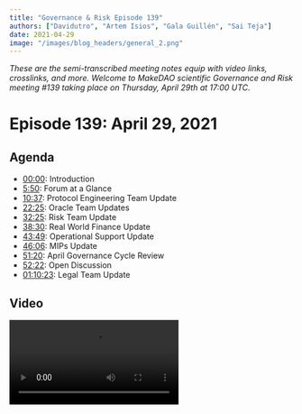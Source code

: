 ```yaml
---
title: "Governance & Risk Episode 139"
authors: ["Davidutro", "Artem Isios", "Gala Guillén", "Sai Teja"]
date: 2021-04-29
image: "/images/blog_headers/general_2.png"
---
```


_These are the semi-transcribed meeting notes equip with video links, crosslinks, and more. Welcome to MakeDAO scientific Governance and Risk meeting #139 taking place on Thursday, April 29th at 17:00 UTC._

# Episode 139: April 29, 2021

## Agenda

- [00:00](https://youtu.be/ZKMRegxLLXU): Introduction
- [5:50](https://youtu.be/ZKMRegxLLXU?t=350): Forum at a Glance
- [10:37](https://youtu.be/ZKMRegxLLXU?t=637): Protocol Engineering Team Update
- [22:25](https://youtu.be/ZKMRegxLLXU?t=1345): Oracle Team Updates
- [32:25](https://youtu.be/ZKMRegxLLXU?t=1945): Risk Team Update
- [38:30](https://youtu.be/ZKMRegxLLXU?t=2309): Real World Finance Update
- [43:49](https://youtu.be/ZKMRegxLLXU?t=2621): Operational Support Update
- [46:06](https://youtu.be/ZKMRegxLLXU?t=2763): MIPs Update
- [51:20](https://youtu.be/ZKMRegxLLXU?t=3080): April Governance Cycle Review
- [52:22](https://youtu.be/ZKMRegxLLXU?t=3142): Open Discussion
- [01:10:23](https://youtu.be/ZKMRegxLLXU?t=4223): Legal Team Update

## Video

<Video src="https://youtu.be/ZKMRegxLLXU" />

## Introduction

### Agenda and Preamble

#### LongForWisdom

[00:00](https://youtu.be/ZKMRegxLLXU)

- Hello everyone, and welcome to MakeDAO scientific Governance and Risk meeting #139 taking place on Thursday, April 29th at 17:00 UTC. My name is LongForWisdom, and I'm the Governance facilitator for MakerDAO.
- Feel free to interrupt. If you have comments or questions for any of those giving updates, please ask.

## Governance Update

#### Payton Rose

[01:13](https://youtu.be/ZKMRegxLLXU?t=73)

- It has been a busy Governance week. Two executives have passed our [standard weekly executive](https://vote.makerdao.com/executive/system-surplus-buffer-increase-and-burn-parameter-changes-yfi-a-addition-to-liquidations-2-0?network=mainnet#proposal-detail) that includes the system surplus buffer increase, burn parameter changes, and also YFI-A addition to Liq 2.0. Before the call, we were discussing the burner and surplus buffer. Sam will now jump in and talk about the lerp module he wrote that will go live.
  - SamM: We are using the lerp module to increase the surplus buffer. It's set to go from 30 to 60 million beginning tomorrow morning. It will take 99 days to meet the 60 million, targeting approximately 75% towards the surplus buffer and 25% toward the burner.
    - Payton: Awesome! And it's permissionless as well, which is exciting.
- The other executive that passed was our [Monthly Governance Cycle](https://vote.makerdao.com/polling/QmTxRwyh?network=mainnet#poll-detail) containing all the MIPs for the last month. Big congratulations to our four new core units being Content Production, Growth, MakerDAO Shop, and Protocol Engineering.
- We also had the [Declaration of Intent for eurDai](https://forum.makerdao.com/t/mip13c3-sp10-declaration-of-intent-eurdai/6766/17) and [MIP amendments](https://vote.makerdao.com/executive/approve-april-2021-governance-cycle?network=mainnet#proposal-detail) that passed for MIPs 4, 9, and 0. Those MIP sets added second collateral greenlight poll and allowed MIPs to be amended via the weekly cycle for their first three months of passage. Check that out if you want more detailed information.
- Concerning polls, [all four Liq 2.0 polls](https://forum.makerdao.com/t/maker-relay-ep-42/7673/1) passed. This will be moving wBTC-A and all three ETH Vaults into the Liq 2.0 framework slated for tomorrow's vote.
- Reminder: there are four days left to submit your greenlight votes on the most recent collaterals.
- Concerning Gov Alpha, we will have a meeting today with some parties interested in voting delegates. We will discuss the process and the framework. Hopefully, we'll have a detailed update on that next week.
- We are working on a GitBook Maker operation manual to assist with protocol knowledge and procedures. It is going to be helpful. We are drafting some changes to the Forum organization, so don't get too attached to the home page. We are going to be switching things around for the better.

#### Questions

- Aaron: Does the lerp module take into account the payroll deductions from the surplus buffer?
  - SamM: No. When it was crafted, we were not certain that it was going to pass.
  - Brian McMichael: Payrolls are ultimately going to be handled by the Keg, a streaming solution. The lerp is more of a point-to-point, but Keg's purpose was built for this. We'll get that out soon.
  - SamM: Coincidentally, the liquidations from yesterday completely countered the budget.
  - LongForWisdom: Yes, that's probably true.

## Weekly Updates

### Forum at a Glance

#### Payton

[5:50](https://youtu.be/ZKMRegxLLXU?t=350)

[Forum at a Glance - Forum Thread](https://forum.makerdao.com/t/forum-at-a-glance-april-23-29/7728)

##### Three-Point Summary

- “Holy liquidations Batman!” April 28th saw over \$15M of ETH effectively liquidated from ETH-B, ironically right before ETH hit an ATH.
- Liquidations revenue kick-started the burner, with over 300 MKR burned in 24 hours :fire:
- The peg remains strong, with ETH volatility likely to blame for a slight VWAP increase of DAI to \$1.002

##### Announcements

- Make sure to check out the [MIP45 Audit Summary](https://forum.makerdao.com/t/mip45-audit-summary/7612) if you haven’t had the chance yet!
- It’s the end of an era with the announcement that @Davidutro is [Retiring the Community Call](https://forum.makerdao.com/t/retiring-the-community-call/7694). It's sad. I'll leave it up to David!

#### David Utrobin

##### Community Call Farewell

[06:37](https://youtu.be/ZKMRegxLLXU?t=397)

- On Tuesday, I announced the end of the Community Call in its current form. The Community call has been the longest-running call at MakerDAO for the last few years. I've had the pleasure of hosting it. The Community Call covered weekly updates from Maker, issue discussion, special guests, and interesting technology in our space. The scope has been transformed and changed along with MakerDAO. As MakerDAO grows, we are seeing a large growth of specifically scoped community calls happening.
- I made a [forum post](https://forum.makerdao.com/t/retiring-the-community-call/7694) showing a graphic of the different types of public calls emerging. It appears to be the right time to retire the Community Call in its current form as a generalized community call. However, out of the ashes, phoenixes will rise (emphasis on the plural). I'm anticipating a lot of more tightly scoped calls. The Content Production Core Unit partnering with Growth and other Core Units will take over that Tuesday slot and do a version of the Community Call focusing on guests, BD verticals, etc. In the meantime, the Community Call is officially retired in its current form.

##### Discussions

- [Debt floor and smallholder consequences](https://forum.makerdao.com/t/debt-floor-and-smallholder-consequences/7637)
  - @jumnhy's first post to the forum asks about the state of the Debt Floor (dust) and what the community can be doing for small account holders.
- [Who do I call, if I want to call MakerDAO?](https://forum.makerdao.com/t/who-do-i-call-if-i-want-to-call-makerdao/7617)
  - @purrfection harks back to international politics and wonders how the DAO can effectively communicate with outside groups.

##### Signal Requests

- [Increase the DSR](https://forum.makerdao.com/t/signal-request-increase-the-dsr/7703)
  - @mrabino1 signals for an increase to the DAI Savings Rate, with multiple options for a “temperature check” of the community’s commitment to a positive DSR.
- [Adjust KNC-A Debt Ceiling](https://forum.makerdao.com/t/signal-request-adjust-knc-a-debt-ceiling/7706)
  - @monet-supply signals for action on KYC-A, following an announcement that KyberDAO will be moving to a new token.

### Protocol Engineering Team Update

#### Christopher Mooney

[10:37](https://youtu.be/ZKMRegxLLXU?t=637)

- It's a major accomplishment now that our team is called Protocol Engineering instead of Smart Contracts. Smart contract engineers are now moving from the foundation to a well-structured DAO. Hurrah!
- The Protocol Engineering team will be hosting office hours every Tuesday morning to make inquiries from other engineers in this space. You can also use #dev or #help on RocketChat for smaller inquiries.
- The Liq 2.0 executive is in Kovan, which includes all three Ethereum collateral types and wBTC. We're planning to put it on executive this Friday. It is big in terms of the number of assets under Liq 2.0. If there are any keepers on the call, Liquidations 2.0 is now taking liquidations. Still, we haven't seen anyone yet using the flash lending capability. There is a reference implementation of a keeper put out by the Integrations Team at the foundation. I want to encourage people to play with that and report any bugs for the two current active types, YFI, and LINK. If you manage to catch a liquidation or force liquidations yourself, and if there's a bug, please report it in #dev on RocketChat.
- The strength of Liquidations 2.0 helps us lean on Defi and single block composability to provide the liquidity to backstop the protocol without having a minimum of one keeper running on all the collateral types using that type of liquidation. We're in the same paradigm that we're with Liq 1.2, in which we need UIs or capitalized keepers to show up. It's going to be important that a keeper is running by next week.
  - Brian: I want to reiterate on the keepers. We had the big wave of liquidations the other day. Those went well with the Liq 1.0 system, and at this point, we've got a better infrastructure build-up around Liq 1.0 than we will around Liq 2.0 in the week. There are a lot of opportunities. If we have another drawdown, we're not in the same place infrastructure-wise as we're with the current system. If somebody else doesn't do it, we'll put out something for a hackathon project because we could use several different reference implementations. We would all like to have more versions of keepers that can interact with the system; ideally, we will integrate with AMMs, which will solve many problems. Still, after the Black Thursday event, we made many assumptions that 'if we build, they will come,' but that did not work. We need your help going forward.
  - Kurt: For future upgrades, the system should prioritize having more infrastructure in place and tested beyond smart contracts before rolling out to significantly large collaterals within two weeks. That is a general risk management consideration for future engineering projects.
  - Chris: There's certainly risk with staying on Liq 1.2. The liquidation process that we just had that was over 18 million USD almost filled the liquidations box with that one vault that gas liquidated. It's difficult to know the old auction systems and how well-capitalized these things will be. It's nerve-wracking at the beginning to see the bids. We were down around 12 million. We were undercapitalized by 12 million on that before the auctions were completed. There's a risk if we don't move as well.
  - Brian: On behalf of everyone from the protocol Engineering team, I want to thank the Maker community for making this transition possible.
- Chris: Regarding mandated actors, there's a multi-sig that has multiple members across multiple teams that were funded or will be funded once the monthly executive is executed. It will roughly put three months' worth of monthly operating expenses for the Protocol Engineering team into a smart contract that would be available in case of an emergency. Right now, it's funded through Dai. However, this is intended to use for emergencies. There is an entire class of emergencies concerning Dai losing value or becoming volatile. It's better to swap that Dai for non-volatile equivalent assets like USDC. If we end up in an emergency, we've at least three months of funding that will help the team clean things up or reboot the protocol and whatever is needed as long as it isn't tied to the fate of Dai.
  - Brian: Benefit of this is we will get Dai back out in the market, and it's liquid. Second, if we take on collateral types like USDC and those that go bad on this, it's unlikely that those will also go bad in the same situation that Dai does. We're trying to diversifying some of the risks through other assets.

#### Questions

- LongForWisdom: With regards to transition, do you guys have the date that you're officially free?
  - Chris: I don't have an exact date, but it's around the first week of May.
  - Brian: The Foundation hasn't told us when they are firing us. We will let you know, haha.
- LongForWisdom: Should we consider delaying big ones until we have the solid infrastructure around Liq 2.0?
  - Chris: It has been considered, and it's that risk trade-off that we just mentioned. The assessment is that with too large a pullback, the old liquidation system can't perform well. We're confident that the new system can. It requires a back stopper running. The biggest risk is that we haven't seen that backstop keeper appears in the community, and foundations can't run one.
  - LongForWisdom: That seems strange to me. Liquidation works as long as there isn't a significant pullback. Wherein for Liq 2.0, we don't know the pullback effect. It could be bad if those keepers aren't up.
  - Chris: We know that the keepers that exist can handle around 20 million in liquidations. We could anticipate that the bidding we saw with these large liquidations can also occur on a 20 million liquidation. There're some assumptions baked into it, but I think that's fine.
  - Brian: If you got the skills, assume that you know there will be a huge opportunity for cheap collateral in a major pullback. However, if everybody has the same idea, then we will liquidate you at market price. If you're on your own and nobody else has done that, you're going to get some deals.

### Oracle Team Update

#### Nik Kunkel

[22:25](https://youtu.be/ZKMRegxLLXU?t=1345)

- We're getting ready to post the Oracle Core Unit proposal. I spend most of my days now speaking with lawyers, which is not so fun. Regarding the ABDK side of things, we are already in touch with them to complete the final audit reports and announce it soon as we get that information.
- We're going to redeploy all of the existing Uniswap LP oracles to the new version that, through the help of the SC team, especially Kurt, has been optimized. It's quite efficient and will save a lot of gas fees. We want to do the rollout within the next couple of weeks. It will be dependent on how much we're trying to stuff inside the executive votes. I am not sure what the SC team planned out there, but we may have to wait until the following week if it's a bloated spell. The gas limit was raised this past week. We may have more wiggle room than we think.
- There was a [dark feed that wanted to off-board](https://forum.makerdao.com/t/7555/1). They've already shut down their feed. We need to remove their key from the oracle SC. We also need to add a Defi saver. We will work with those guys to make sure that we get those into some spells. It's a heavy operation because every time we onboard or offboard oracles, we need to get on a call with them and add or remove the feed. We currently have 15-20 oracles, which is a very heavy operation. We may perform two phases.
- Concerning Oracle R&D, we have a new pricing tool that we've been working on for an extremely long time. It's been almost a year in the final stages of testing. We want to push it out within the next few weeks. It's called `Gopher.` Currently, if you want the price of ETH-USD, you go to all the different exchanges that have ETH-USD. When you have the data, you can go through whatever data processing you want and then spit out the price. That model is inefficient because if you're querying many exchanges, some of the APIs don't respond in time, and others may time out. A better way would be to ping exchanges for all the data and prices constantly. You will have all of those prices cached. When you want to know the price, let's say ETH-USD, you now have all the data for signal processing.
- In parallel, we've another new feature that we call `Spire,` which enables another P2P solution to back up the Oracle system. Many of you might be aware that we had issues with Scuttlebutt within the past year, particularly thanksgiving. Scuttlebutt is a P2P network where all of the feeds are exchanging price messages.
- Regarding the Oracle Stack, we want to make sure that everything is hyper resilient. If any of the components breaks, such as pricing tools, then there is a backup pricing tool. If this networking layer breaks, then there is another networking layer. Hence, with `Spire,` we will have Lib P2P acting in parallel with Scuttlebutt. If Lib P2P fails, we have Scuttlebutt and vice-versa. The next step would be to get the client diversity, just like ETH 2.0 has multiple clients; We have Teku, Nimbus, Prism, and Lighthouse. We want to have multiple reference implementations that follow the same common spec. Right now, we have one oracle client, `Omnia.` We are beginning to create a second reference implementation called `Ghost.` after that, I would like to see a third-party team as part of the core unit to give some money in helping to create different client and maintain them. This diversification helps us to stay away from repeating the same design approach.

### Risk Team Update

#### Primoz Kordez

[32:25](https://youtu.be/ZKMRegxLLXU?t=1945)

- We are preparing to release the next batch of proposed parameters for Liquidations 2.0 for the remaining vault types. We will propose parameters for the ten smaller vault types. We will cover them this week, and next week, we'll propose some parameters for Uni LPs. According to the plan, we have all vault types activated apart from stable coins and PSM in Liquidations 2.0. It should take less than three weeks but depends on the voting process and the Smart Contracts team to implement everything according to the plan.
- As was mentioned today, @Monet-supply made a [signal to lower the KMC debt ceiling to zero](https://forum.makerdao.com/t/signal-request-adjust-knc-a-debt-ceiling/7706) because the KMC token is being migrated to a new version. We need to disable the vault. There are a few methods to do that. We will likely propose to decrease the DC. We can gradually increase the stability fee, and at some point, we will probably disable Oracles. We will then see whether the new KMC token will be onboarded soon after because this was the lowest utilized vault. We have seen 10,000 debt exposure on average in the past, and this vault costs Maker more than it was earning through the stability fees.
- We started preparing for a new set of collaterals evaluations. There was a consensus between other facilitators that the future focus will be on Sushi LPs. A few applications for Sushi LPs were already [posted](https://forum.makerdao.com/c/collateral-onboarding/co/17) this week, and we will likely soon choose between those pairs to begin working on evaluations.
- Yesterday, we had an analysis on ETH-B auctions. Surprisingly, the bids were solid this time. This surpassed expectations because ETH-B auctions haven't been perfect in the past. I'm going to mention a few metrics; There were about 360 auctions in total. The total amount of debt liquidated was 16 million, penalty fees collected 2 million, which is a full collection of penalty fees. There were only 16 auctions where a fraction of penalty fees were not collected. Maker could collect another 20 thousand more Dai. There were between two to three addresses that were bidding, which is more than usual. There were also two-thirds of initial bids or zero bids, something that was observed in the past. The good news is that Liq 2.0 will make zero bids impossible. From the Maker side, the outcome was great. We saw a good response. We also confirmed the `box.` The pending liquidation size limit isn't too high. Keepers were fairly capitalized. the most significant metric is the profit keepers made or how much the vault owners lost. This number was good considering the best results because auctions settled on average at 4% below market price. This means that vault owners lost penalty fees and another 4%.
- We had surplus auctions, the so-called `flap` auctions. We hit the 30 million surplus. They are doing fine. MKR being sold in these auctions is on average 5% above market prices. There isn't a large number of keepers bidding in these auctions. On the other hand, we won't be seeing this huge amount of `flaps` anymore because we are increasing the surplus buffer unless we have a larger liquidation event again.
- Besides the ongoing release of Liq 2.0 parameters, we are also working on updating risk parameters. Usually, on our side, at the end of the month, we update three premiums DCs, which are then used for the parameter proposal group that meets next week. We expect to have new suggested parameters for May.

### Real-World Finance Team Update

#### Sebastien Derivaux

[38:30](https://youtu.be/ZKMRegxLLXU?t=2309)

- Update on NewSilver: More loan audits were made last week, and now we have half a million invested in this NewSilver vault.
- We have a call with the legal team next week to discuss monthly due diligence and concentration in Florida. Initially, we made the limit of 30% in maximum exposure of any state in the US, but there's been a lot of activity in Florida. We will ask him about stopping low-exposure loans in Florida if the threshold is met. Otherwise, everything is working fine. There was also the new drop of investors in the pool, making repayment of Maker loan. That's why it's 400k; we can know that all the smart contracts are working from this.
- Regarding collateral onboarding, we will try to push a new batch of Centrifuge assets either the end of next month or the first week of June to be ready on our side and evaluate up to 4 Centrifuge assets. We will be able to onboard whatever Governance decides.
- We made progress on trust models as well. Matthew [released new documents](https://forum.makerdao.com/t/rwa001-a-custody-agreement/7724) today. we're still confused about its success as well as the other ones.
- I had a call with a lawyer yesterday. A month ago, it was the first call with Arnold & Porter LLP. We had a call with a partner in the US who's an expert in structure finance, and he has some connections with Arnold & Porter. They also lobbied for crypto in Washington. They have good expertise in regulation as well. I will write documentation about MakerDAO and the regular assets for MakerDAO to help them get up to speed. If everything works, we will begin to hire them next month to audit NewSilver investments.
- Finally, we surpassed 10 million in monthly revenue, which is an all-time high. I will present the monthly financial reports early next week, and maybe we will be able to discuss them in the next G&R call.
  - David: How much revenue we made from PSM this month?
  - Seb: I don't have a hard number, but I saw they were below 1 million, which is relatively insignificant for Maker.

### Operational Support Update

#### Juan Guillén

[43:49](https://youtu.be/ZKMRegxLLXU?t=2621)

- We have been busy transitioning to SES and incorporating a lot of feedback that's been given to us. Amy is working in the background on various projects in the foundation.
- Regarding Know Your MIP, we had Stani from Aave and some presenting [KYM #8](https://forum.makerdao.com/t/know-your-mip-kym-08-mip50-direct-deposit-module-monday-april-26th-17-00-utc/7566/3). MIP50 was very interesting. The recording is on YouTube.
- Yesterday, we had [MCO2](https://forum.makerdao.com/t/collateral-onboarding-call-31-mco2-token-wednesday-april-28-16-00-utc/7615), a carbon credit market application, the MIP6 application that is already on YouTube.
- On the core units side of things, we had [Request Network last Friday](https://www.youtube.com/watch?v=9nwTPJo3d50) explaining how to use it and showing their new features. Tomorrow, we will have a [workshop to set up OKRs](https://forum.makerdao.com/t/core-unit-rituals-01-okrs-workshop-with-andy/7682) with Andy from SCS.

### MIPs Update

#### David Utrobin

[46:06](https://youtu.be/ZKMRegxLLXU?t=2763)

![](https://i.imgur.com/iKL6ZuL.png)

![](https://i.imgur.com/RZiiYgN.png)

![](https://i.imgur.com/7CtbfHD.png)

![](https://i.imgur.com/eoYc7vh.png)

![](https://i.imgur.com/90n3Cpa.png)

![](https://i.imgur.com/GWoXvUR.png)

![](https://i.imgur.com/RsXiY05.png)

![](https://i.imgur.com/OmQQP4g.png)

![](https://i.imgur.com/KULr1Nl.png)

## Procedural

### April Governance Cycle Review

#### LongForWisdom

[51:20](https://youtu.be/ZKMRegxLLXU?t=3080)

- We managed to avoid the issues we had with MKR voters this month, at least for the MIPs. We had trouble getting things passed in time for the executive on Monday. It worked out in the end, but it's good to highlight this situation. This is the main reason why we are proposing the change to the Monthly Governance cycle, which David referred to as [MIP51](https://forum.makerdao.com/t/mip51-monthly-governance-cycle/7366). Hopefully, that will help resolve the issue in the future. It includes changes to the way that the monthly event cycle works. We may take time next month to discuss it when it goes into voting.

## Open Discussion

[52:22](https://youtu.be/ZKMRegxLLXU?t=3142)

### Governance Core Cycle

- LongForWisdom: This is the moment for everyone to present comments or questions regarding the last monthly cycle. Chris Mooney states that he is in support of the change. It should change the Governance cycle slightly and make things easier around executives. I encourage everyone to read over MIP51 to have an understanding of how things are changing. Also, we saw a lot of new Core Units get ratified. We offer congratulations to those facilitators and those within those Core Units that went through. It's been fantastic to see more people joining the DAO.

### MKR compensation working group

- David Utrobin: I am curious whether there is an update concerning the MKR compensation working group? We have to discuss all these queries coming to fruition.
  - LongForWisdom: I haven't mentioned it up to this point because the group was not yet ready to publicly state anything definitive. We met last Friday, and we've been meeting every day since then to discuss various things. We are making progress. We continue leaning towards guidelines and strict restrictions. The hope is to lay out some guidelines, Core Units that are less sure about MKR compensation. Also, guidelines that allow Governance to compare individual core units' compensation structures against the guidelines that we put initially release. We set a rough target for May 10th to have something substantial and formal released for everyone. In the meantime, we will continue to work on it.
  - Payton: We approved protocol engineering testing. They've got some contracts working, but will there be further discussion on that structure, or will that be included in an upcoming executive?
  - Derek: Are you referring to the mechanism or the quantity?
  - Payton: The mechanism has already been approved in terms of minting or how it's done.
  - Derek: Perfect. Brian has written a contract called DssVest. We have a specification written up for it. I imagine us submitting it to the forum within the next few weeks. I want to keep the focus on Liq 2.0 for the time being. Nonetheless, it's written up and will be posted as soon as we get past this hurdle of Liquidations.

### Governance and Risk Meeting Structure Discussion

- LongForWisdom: Does the structure of this meeting meet the audience's requirements? Could it be more effective, and how well would it scale as we add more Core Units? Some people state that they like it the way it is. Other people would like to see some changes. Does anybody want to chime in?
  - Chris Mooney: I tried to change the format of the Protocol Engineering team meeting disclosure. I was doing stand-up with the entire DAO, and we had to surface the important stuff at some point. I like the format of this meeting. I think it's necessary. It's going to have to change shape, and it's funny that it's "Governance and Risk" because we are a little off that mandate. It's more like an all-hands.
  - LongForWisdom: Yes, that's fair. I have this bad habit of assuming everything is Governance because it all involves Governance knowing things.
  - Kurt: I was going to make that exact point. All decision-making for the DAO falls under Governance.
- Aaron (in the chat): When will Growth have a section in this meeting?
  - LongForWisdom: Probably next week. I haven't yet spoken with anybody from the new Core Units. They are all welcome to do a weekly update. I encourage you to get in touch with me to slot a regular segment. I hope we will begin to see biweekly updates.
- David Utrobin: This call is primarily focused on updates and issue discussion. Eventually, updates will continue to grow. The benefit of having the "issue discussion" as part of this call is that everyone is present; it's an all-hands event, and you have all of the key people ready to give feedback. If we were to split off the Governance and Risk meeting in the future, my recommendation would be to do a town hall for updates and a town hall for issue discussion. Make sure that people attend both at similar levels of importance. My main concern is with this call becoming way too bloated through the growth of Core Units and issues, etc.
  - LongForWisdom: The issue discussion concern is important. As you say, it's a chance for people to discuss whatever they want with all the involved people. I haven't explicitly considered splitting up, but we could potentially do something like that. We could publically split up this meeting and follow an agenda of the first 45 minutes for updates, and at the end, we initiate the discussion. Anybody can show up to both calls.
  - David Utrobin: Yes, I like that idea a lot.
  - LongForWisdom: Five-hour-long calls are a shock. I want to avoid adding time to this meeting. I know a lot of people find this useful. Some people are already frustrated by its length. It's one and a half hours long on a regular. I wouldn't want to push far above that. @juanjuan, I know you had some comments on the meeting. Do you have anything to share?
  - Juan Guillén: I'm a little more empathetic. I want to make sure that we don't talk to only each other and that we are more inclusive. I'm thinking about the objective of this call; what the audience wants and why. I asked many questions to several people. I would like to know if the people who see this once a week believe that's enough for them? What was the objective of the call: more to discuss things, give updates? That's the road I went down. Unfortunately, I don't have a solution. I would like to hear any ideas and opinions.
  - David Utrobin: Regarding the discussion section, one of our disadvantages is that we don't plan very deeply for what we will discuss. Generally, it works out. But it is critical to know who the relevant people are to discuss certain issues and make sure they are available and present for when those issues are discussed. If we do split off into more focused "issue discussion calls," inclusivity is a huge deal by being able to have everybody there and synced. It's very important to have that.
- LongForWisdom: We often run these calls, and we have fairly full audiences, right? But it tends to be the same people speaking, those that are most familiar. If you are someone in these calls which doesn't often speak, and there's anything you want to share with me privately that you think we could do to make it easier, please feel free to speak right now.
  - Kurt: It's important to not get in the habit of making decisions on this call. Any call will not line up well with at least one participant's time zone, And people may have other reasons they can't make a call. It's important to emphasize the more asynchronous forms of communication for finalizing decisions, namely the Forum and RocketChat, for more ephemeral things.
  - LongForWisdom: That's another good point. That's always been the goal, to avoid actual decision-making in these calls. Generally, we do fairly well with that. We often have people proposing courses of action, but we don't determine them, not in the regular call. However, there are some emergency examples that we had.
  - Kurt: Many contexts come through in this call. Now that we have the great summaries, people can catch up on them and review the discussions. Thereby, they can raise it in a separate forum post. Even though we don't explicitly make decisions, sometimes the context of this call carries through to what the decision will be. It's important to make sure that it gets out there and everyone has a chance to respond.
- Payton: Would an anonymous question line help make sure we can get people to answer without necessarily putting them on the spot in front of everyone?
  - LongForWisdom: Yes, that's a good idea, especially for those who watch the call but don't tend to show up live. We could put something like that together.
  - Christopher Mooney: Yes, that's a really good idea. I've seen this done in larger companies, but it also works in our community because people want to maintain their anonymity.
- Matthew Rabinowitz: Another idea would be the mandated actors who go through the normal cycle. In many ways, so much of what is being said on those calls could be pre-recorded and put on YouTube or somewhere else as a reference. People could watch them in advance. Those who don't watch it could hear the top three salient points of that video. This would allow us to get through an entire section much faster where there are all the references elsewhere.
  - Kurt: Any reasons why you suggest video segments as opposed to a text-based format?
  - Matthew Robinowitz: Either way. Some people prefer to talk. Others prefer to type.
  - LongForWisdom: We considered that before, and the concern I have is that it requires more coordination for anyone that wants to keep up to date. With the current setup, the call is during a fixed time; we show up, and then that's all good. If it becomes meaningful to participate, I need to read this document, watch these videos, and show up. But maybe that's something the people and community could perhaps do or would even want to do. Payton has good experience with speeding up meetings, but it may be difficult to enforce it on other people. We can always try.

### Legal Team Update

#### Matthew Rabinowitz

[01:10:23](https://youtu.be/ZKMRegxLLXU?t=4223)

- We worked with Chris through the MIP21 circuit and confirmed that the RWA001A moved 50 Dai back and forth.
- Yesterday, we had a two-hour conference call with WFSF Bank. We went through the entire structure, and they are ready to go. We somewhat of a "chicken in the egg" scenario; the custody account needed to act as a bank account needs to be formed to connect with the broker-dealer. You can't have that until you the trust is formed. We don't have the trust formed yet because the community hasn't greenlighted the transaction. We will perform an interim step; we will use a short form trust agreement that intentionally shortens it. This will be amended and restated by the actual operative document that we'll be putting in the forum in short order. That will allow us to form the account to connect it to the broker-dealer and short-circuit in a couple of weeks. We went through the trust agreement comments that we put forth. I wouldn't say they push back. They have some concerns, but they are integrating them.
- ![](https://i.imgur.com/0a8W6it.png)
- This is an exhibit that has not yet been accepted.t this is the general narrative of what we're trying to advance and into the trust agreement. The entire trust structure includes all the legal documents, credit agreements, and downstream documents. There are hundreds and hundreds of pages that very few people will read. Frankly, the trustee, the LendCo, the trust sponsor are the parties that need to be involved in every line. And they are. The most important idea to grasp is the narrative that we are trying to mimic, what we use with crypto vaults but in a real-world structure. In the context of being a verification agent, the trustee will be responsible for funds that come in and come out before they can issue a loan. Once a loan is repaid, they need to verify the outstanding debt for this given vault and then compare it to the DC. If one is greater than the other, then there's a certain action they have to take, which cuts off the downstream credit and allows the downstream loans from that to unwind organically. It's no different if we took the DC on ETH-A, when it's outstanding at whatever it is, 2 billion, and change it to 1 billion. None of those loans would be foreclosed upon or be liquidated. They would sit there while people would complain that they can't take out new loans.
- The context is the same with the DAO's ability to issue a liquidation order to trigger the liquidation event that the trustee will monitor and check on a routine basis to see if the DAO has initiated that. I always want to stress that this is a nuclear event and, as I [posted in the forum](https://forum.makerdao.com/t/6s-rwa001-a-how-makerdao-is-protected/7723) earlier today, how MakerDAO is protected in this context. The LendCos have certain covenants pursuant to the credit agreement. If they don't meet those requirements, the trustee will be the party that will liquidate LendCo faster than the DAO ever will.
- We spent some time yesterday working through the verification process. This is an essential point for every trustee that is ever going to be a trustee for what this type of structure will be used. It's going through the educational process of learning how to read it at a core level. It doesn't involve cool UI and UX - I like Dai Stats and Maker burn; it's all neat but, if somebody was nefarious, how much of that could be manipulated? We have to make the game theory for how we get the trustee to read the blockchain. Fancy UX portals are neat, but how do they go down the next layer? I sent out a forum post, and Chris went through it and confirmed the sequences. I have a verification portal that I'll be using with WSFS Bank. It's currently in the early alpha stage. the imperative point would be that they need to learn how to affect Etherscan. This is marrying two worlds that never were destined to date. How do you have a trustee that's spectacular with paperwork and perfected UCC1 senior position loans as well as looks at blockchain and the numbers?
- We do have a step sequence portal that's largely automated. We would feel on their perspective. It's like being a pig on roller skates; 'You want me to do what? I click on this contract, and it says `ilk,` what does that mean?' We can all smile at it, but it's true. Eventually, they'll realize it is not a big deal and turn into the routine course of business.
- That is all I have to cover right now. We are in the final stages. I posted the [custody agreements](https://forum.makerdao.com/t/rwa001-a-custody-agreement/7724/8). We were patenting the security agreement, which is a UCC1 document. It's very straightforward. After that, we have the credit agreement, which is 60 pages, followed by the trust agreement. These two last documents contain all the salient points. The community needs to compare them to the term sheet presented. Some minor changes are lightly in favor of the DAO. None of the changes were against it or in favor of me. one major change is the addition of another tenant, which was already outlined in the downstream documents, including Tesla.

##### Further Discussion

- [Someone](https://youtu.be/ZKMRegxLLXU?t=4673): Our RWA Core Unit has attorneys looking at this. Have they given back any input to the community?
  - Sébastien Derivaux: Yes. We are in discussion with Arnold & Porter LLP. We are waiting for the final document from Matthew. We will use them first on the assessment of NewSilver. We will also have those lawyers review this structure. It might take some time, and we could first look at the structure ourselves. We have a good lawyer, Christian, in the community. He might help with that. He is used to those structures. We need to find a good strategy between acting fast, being bulletproof, or 100% confident. First, we need to be sure that it's working. If minor details need to be fixed later, it's less of a big deal. For instance, I checked some documents, but I thought that Cayman Entity has ownership of the funds, and the funds are transferred in US dollars in them, no longer in the Delaware trust. It's the initial MIP. I saw that Martin is now director or at least has executive power in the Cayman's Entity. It seems to be a trustee of the Delaware trust as well. That's what we need to figure out.
  - Frank Cruz: It was going to be Dai that went into Cayman, right?
  - Sébastien Derivaux: Dai would go to the OTC broker, but then the broker would send the funds to the Delaware trust instead of the Cayman Entity. Cayman Entity was the owner of a smart contract but unable to do anything. This was why they couldn't prove that they were the owners of the wallet.
- Matthew Robinowitz: The way this structure is contemplated is that there is a trust sponsor, which is the party that creates or causes the creation of a Delaware statutory trust. In this case, it is a Cayman exempt entity. It becomes in possession of Dai and automates by the smart contract to sends that Dai. There is a gap where it becomes legal in a "term to rest." Dai is sent, bumped, or pushed to the broker-dealer, which will have irrevocable transfer instructions to immediately exchange that dive for US dollars and send them to the Cayman Entities account at WFSF Bank. That account then has irrevocable transfer instructions pursuant to that escrow agreement to transfer those US dollars to the trust that is now underneath and governed by that trust agreement. It's exactly the reverse whenever funds are returned.
  - Sébastien Derivaux: Yes, the irrevocable transfer on the bank account is something that I don't know is possible and how irrevocable it is.
  - LongForWisdom: These are questions for another meeting. Thank you for the update, and it's good to see progress made. I will talk to you all soon!

## Common Abbreviated Terms

`CR`: Collateralization Ratio

`DC`: Debt Ceiling

`ES`: Emergency Shutdown

`GF`: Governance Facilitator

`SF`: Stability Fee

`DSR`: Dai Savings Rate

`MIP`: Maker Improvement Proposal

`OSM`: Oracle Security Module

`LR`: Liquidation Ratio

`RWA`: Real-World Asset

`RWF`: Real-World Finance

`SC`: Smart Contracts

`Liq`: Liquidations

## Credits

- Artem Gordon produced this summary.
- David Utrobin produced this summary.
- Gala Guillén produced this summary.
- Sai Teja produced this summary.
- Everyone who spoke and presented on the call, listed in the headers.
